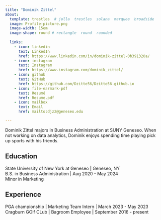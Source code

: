 ```yaml
---
title: "Dominik Zittel"
about:
  template: trestles  # jolla  trestles  solana  marquee  broadside
  image: Profile-picture.png
  image-width: 15em
  image-shape: round # rectangle  round  rounded
  
  links:
    - icon: linkedin
      text: LinkedIn
      href: https://www.linkedin.com/in/dominik-zittel-0b391320a/
    - icon: instagram
      text: Instagram
      href: https://www.instagram.com/dominik_zittel/
    - icon: github
      text: GitHub
      href: https://github.com/Dzitte56/Dzitte56.github.io
    - icon: file-earmark-pdf
      text: Resumé
      href: Resume.pdf
    - icon: mailbox
      text: Email
      href: mailto:djz2@geneseo.edu

---
```



Dominik Zittel majors in Business Administration at SUNY Geneseo. When not working on data analytics, Dominik enjoys spending time playing pick up sports with his friends.

## Education

State University of New York at Geneseo | Geneseo, NY <br>
B.S. in Business Administration | Aug 2020 - May 2024 <br>
Minor in Marketing 

## Experience

PGA championship | Marketing Team Intern | March 2023 - May 2023 <br>
Cragburn GOlf CLub | Bagroom Employee | September 2016 - present


